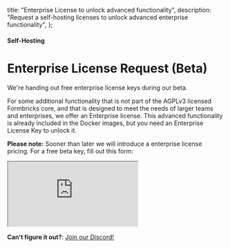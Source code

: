   title: "Enterprise License to unlock advanced functionality",
  description:
    "Request a self-hosting licenses to unlock advanced enterprise functionality",
};

#### Self-Hosting

# Enterprise License Request (Beta)

We're handing out free enterprise license keys during our beta.

For some additional functionality that is not part of the AGPLv3 licensed Formbricks core, and that is designed to meet the needs of larger teams and enterprises, we offer an Enterprise license. This advanced functionality is already included in the Docker images, but you need an Enterprise License Key to unlock it.

**Please note:** Sooner than later we will introduce a enterprise license pricing. For a free beta key, fill out this form:

<div style={{ position: 'relative', height: '100vh', maxHeight: '100vh', overflow: 'auto', borderRadius:'12px' }}>
  <iframe
    src="https://app.formbricks.com/s/clrf4z8zg1u3912250j7shqb5"
    style={{ position: 'absolute', left: 0, top: 0, width: '100%', height: '100%', border: 0 }}
  >
  </iframe>
</div>


**Can’t figure it out?**: [Join our Discord!](https://formbricks.com/discord)
